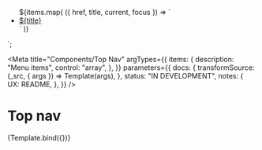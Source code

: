 <!--
@license EUPL-1.2
Copyright (c) 2021 A Herring
-->


<!-- Import component and component styles -->


<!-- Import Docs -->


  <nav class="topnav">
    <ul class="utrecht-topnav__list">${items.map(
      ({ href, title, current, focus }) => `
      <li class="utrecht-topnav__item">
        <a class="${clsx(
          "utrecht-topnav__link",
          current && "utrecht-topnav__link--current",
          focus && "utrecht-topnav__link--focus"
        )}" href="${href}">${title}</a>
        </li>`
    )}
    </ul>
  </nav>
</div>
`;

<Meta
  title="Components/Top Nav"
  argTypes={{
    items: {
      description: "Menu items",
      control: "array",
    },
  }}
  parameters={{
    docs: {
      transformSource: (_src, { args }) => Template(args),
    },
    status: "IN DEVELOPMENT",
    notes: {
      UX: README,
    },
  }}
/>

# Top nav

<Canvas>
  <Story
    name="Top Nav"
    args={{
      items: [
        { href: "https://example.com/", title: "Wonen en leven", current: true },
        { href: "https://example.com/", title: "Werk en inkomen", focus: true },
        { href: "https://example.com/", title: "Ondernemen" },
        { href: "https://example.com/", title: "Bestuur en organisatie" },
      ],
    }}
  >
    {Template.bind({})}
  </Story>
</Canvas>
